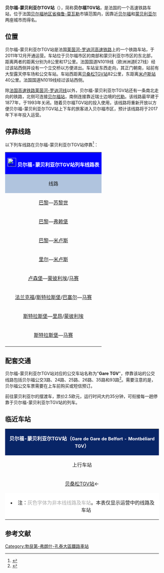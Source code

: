 {{noteTA
|G1=交通
|G2=法國地名
|1=zh-cn:公交;zh-tw:公車;zh-hk:巴士;zh-sg:巴士;zh-my:巴士;zh-mo:巴士;
|2=zh-hans:快速公交;zh-hk:巴士快速交通;zh-tw:快捷巴士;
}}
{{Infobox station
| name          =[[File:Sncf-logo.svg|32x32px]]贝尔福-蒙贝利亚尔TGV站<br>(<span style="font-size:small">贝尔福TGV站</span>)<br>Gare de Belfort - Montbéliard TGV
| type          = [[法国铁路|法国铁路]]
| image = File:Gare de Belfort - Montbéliard TGV 1er décembre 2011 6.JPG
|image_caption = 贝尔福-蒙贝利亚尔TGV站站台
| address       = {{FRA}}[[贝尔福地区省|贝尔福地区省]][[梅鲁-莫瓦勒|梅鲁-莫瓦勒]]<br>（属于{{link-fr|贝尔福城市圈|Communauté de l'Agglomération Belfortaine}}范围）
| latd          = 47
| latm          = 35
| lats          = 09
| latNS         = N
| longd         = 6
| longm         = 53
| longs         = 51
| longEW        = E
| operator = [[File:Sncf-logo.svg|32x32px]]
| coordinates_display = yes
| iso_region    = FR
| line          = 
* [[莱茵河-罗讷河高速铁路|莱茵河-罗讷河高速铁路]]
* {{link-fr|贝尔福－代勒铁路|Ligne de Belfort à Delle}} 
| platform      = 
*高速场：1岛式站台
*普速场：1岛式站台
| tracks        = 
*高速场：2道+2通过线
*普速场：2道
| elevation = 351米
| opened        = 2011年12月11日
| rebuilt =
| status = 使用中
| closed        = 
| passengers= 60万人次
| pass_year= 2012年
| station_type = 高速铁路客运车站
| connections = {{link-fr|贝尔福城市公共交通|Optymo}}
| route_map =
| map_locator   = 
| note =
}}

'''贝尔福-蒙贝利亚尔TGV站'''（{{lang-fr|Gare de Belfort - Montbéliard TGV}}），简称'''贝尔福TGV站'''，是法国的一个高速铁路车站，位于法国[[贝尔福地区省|贝尔福地区省]][[梅鲁-莫瓦勒|梅鲁-莫瓦勒]]市镇范围内，因靠近[[贝尔福|贝尔福]]和[[蒙贝利亚尔|蒙贝利亚尔]]两座城市而得名。

==位置==

贝尔福-蒙贝利亚尔TGV站是法国[[莱茵河-罗讷河高速铁路|莱茵河-罗讷河高速铁路]]上的一个铁路车站，于2011年12月开通运营。车站位于贝尔福市区的南部和蒙贝利亚尔市区的东北部，距离两者的距离分别为8公里和17公里。法国国道N1019线（欧洲洲道E27线）经过该站西侧并设有一个立交桥以方便进出。车站呈东西走向，其正门朝南，站前有大型露天停车场和公交车站。车站西距离[[贝桑松TGV站|贝桑松TGV站]]82公里，东距离[[米卢斯站|米卢斯站]]40公里。法国国道N1019线经过该站西侧。

除[[法国高速铁路莱茵河-罗讷河线|法国高速铁路莱茵河-罗讷河线]]以外，贝尔福-蒙贝利亚尔TGV站还有一条南北走向的铁路，北侧可连接[[贝尔福站|贝尔福站]]，南侧连接靠近瑞士边境的[[代勒|代勒]]。该线路最早建于1877年，于1993年关闭。随着贝尔福TGV站的投入使用，该线路将重新开放以方便贝尔福-蒙贝利亚尔TGV站上下车的旅客进入贝尔福市区，预计该线路将于2017年下半年投入运营。

== 停靠线路 ==

{{动态列表|最后更新时间：2016年4月22日。本章节内容仅供参考，不排除临时性的变更。欢迎修正和补充}}

以下列车线路在贝尔福-蒙贝利亚尔TGV站停靠<ref>{{Cite web|url=http://www.sncf.com/fr/gare/horaires/belfort-montbeliard-tgv|title=贝尔福-蒙贝利亚尔TGV站实时列车时刻表|accessdate=2016-04-22|author=SNCF|date=|language=法语|publisher=SNCF}}{{Dead link|date=2018年7月 |bot=InternetArchiveBot |fix-attempted=yes }}</ref>：

{| class="wikitable" 
|colspan="5" style="background:#0000FF" align="center" |[[File:Sncf-logo.svg|28x28px]] <font color=#FFFFFF>'''贝尔福-蒙贝利亚尔TGV站列车线路表'''</font>
|-
!style="background:#B0C4DE"| 线路
!style="background:#B0C4DE"|车种
!style="background:#B0C4DE"|上一站
!style="background:#B0C4DE"|下一站
!style="background:#B0C4DE"|大致运行频率{{noteTag|name=noteA}}
|-
|[[巴黎里昂站|巴黎]]—[[苏黎世火车总站|苏黎世]]
| rowspan="1" align="center" |'''TGV Lyria'''
|[[巴黎里昂站|巴黎]]
|[[米卢斯城站|米卢斯]]
|每天3趟左右
|-
|[[巴黎里昂站|巴黎]]—[[弗赖堡火车总站|弗赖堡]]
| rowspan="7" align="center" |'''[[TGV|TGV]]'''
|[[贝桑松TGV站|贝桑松TGV]]
|[[米卢斯城站|米卢斯]]
|每天1趟
|-
|[[巴黎里昂站|巴黎]]—[[米卢斯城站|米卢斯]]
|[[贝桑松TGV站|贝桑松TGV]]
|[[米卢斯城站|米卢斯]]
|每天1趟
|-
|[[里尔弗朗德站|里尔]]—[[米卢斯城站|米卢斯]]
|[[贝桑松TGV站|贝桑松TGV]]
|[[米卢斯城站|米卢斯]]
|每天1趟
|-
|[[卢森堡车站|卢森堡]]—[[蒙彼利埃圣罗克站|蒙彼利埃]]/[[马赛圣夏尔站|马赛]]
|[[米卢斯城站|米卢斯]]
|[[贝桑松TGV站|贝桑松TGV]]
|每天2趟
|-
|[[法兰克福中央车站|法兰克福]]/[[斯特拉斯堡城站|斯特拉斯堡]]/[[巴塞尔法国车站|巴塞尔]]—[[马赛圣夏尔站|马赛]]
|[[米卢斯城站|米卢斯]]
|[[贝桑松TGV站|贝桑松TGV]]
|每天2趟左右
|-
|[[斯特拉斯堡城站|斯特拉斯堡]]—[[里昂帕尔迪厄站|里昂]]/[[蒙彼利埃圣罗克站|蒙彼利埃]]
|[[米卢斯城站|米卢斯]]
|[[贝桑松TGV站|贝桑松TGV]]
|每天1~2趟
|-
|[[斯特拉斯堡城站|斯特拉斯堡]]—[[马赛圣夏尔站|马赛]]
|[[米卢斯城站|米卢斯]]
|[[贝桑松维约特站|贝桑松维约特]]
|每天1趟
|-
|colspan="5" style="background:#FFFFFF"|{{noteFoot|1=
{{noteTag|name=noteA|1=在本栏中，往返1次为"1趟"；除特别标明外，其数据仅工作日有效，周末及节假日列车数量可能会减少}}
}}
|}

==配套交通==

贝尔福-蒙贝利亚尔TGV站对应的公交车站名称为"'''Gare TGV'''"，停靠该站的公交线路包括贝尔福公交3路、24路、25路、26路、35路和93路<ref>{{Cite web|url=http://www.optymo.fr/images/upload/plans/nouveau_plan_suburbain.pdf|title=贝尔福市区公交线路地图查询|accessdate=2016-04-22|author=Optymo(贝尔福城市公共交通公司)|date=|language=法语|publisher=Optymo|archive-date=2016-04-18|archive-url=https://web.archive.org/web/20160418202904/http://optymo.fr/images/upload/plans/nouveau_plan_suburbain.pdf|dead-url=yes}}</ref>。需要注意的是，贝尔福公交车票需要在上车前购买或短信预订。

前往蒙贝利亚尔的摆渡车，票价2.5欧元，运行时间大约35分钟，可衔接每一趟停靠于贝尔福-蒙贝利亚尔TGV站的列车。

==临近车站==

{|class="wikitable mw-collapsible" style="margin: 0 auto; width:42em;"
|colspan="3"  style="background:#082567" align="center"|<font color=#FFFFFF>'''贝尔福-蒙贝利亚尔TGV站（<span style="font-size:11pt;">Gare de Gare de Belfort - Montbéliard TGV</span>）'''</font>
|-
!上行车站
!线路
!下行车站
|-
|align="center" |[[贝桑松TGV站|贝桑松TGV站]]←
|align="center" |'''[[法国高速铁路莱茵河－罗讷河线|法国高速铁路莱茵河－罗讷河线]]'''
|align="center" |→[[蒙特维尤站|蒙特维尤站]]<span style="color:#A9A9A9">→……→[[米卢斯城站|<span style="color:#A9A9A9">米卢斯城站</span>]]</span>
|-
|colspan="3" style="background:#FFFFFF"|
*注：<span style="color:#A9A9A9">灰色字体为非本线线路及车站</span>。本表仅显示运营中的线路及车站
|}

== 参考文献 ==
{{Reflist}}

{{法国主要火车站列表}}

[[Category:勃艮第-弗朗什-孔泰大區鐵路車站|Category:勃艮第-弗朗什-孔泰大區鐵路車站]]